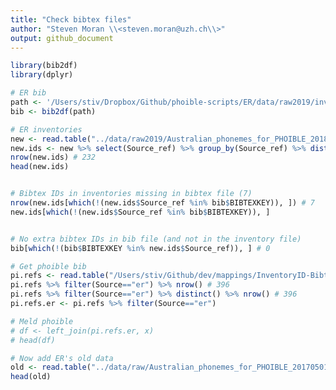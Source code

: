 ```yaml
---
title: "Check bibtex files"
author: "Steven Moran \\<steven.moran@uzh.ch\\>"
output: github_document
---
```


```r
library(bib2df)
library(dplyr)
```

```r
# ER bib
path <- '/Users/stiv/Dropbox/Github/phoible-scripts/ER/data/raw2019/inventory_biblio.txt'
bib <- bib2df(path)
```

```r
# ER inventories
new <- read.table("../data/raw2019/Australian_phonemes_for_PHOIBLE_20180114.tsv", sep="\t", quote="\"", header=T, na.strings=c("","NA"), stringsAsFactors = FALSE)
new.ids <- new %>% select(Source_ref) %>% group_by(Source_ref) %>% distinct()
nrow(new.ids) # 232
head(new.ids)


# Bibtex IDs in inventories missing in bibtex file (7)
nrow(new.ids[which(!(new.ids$Source_ref %in% bib$BIBTEXKEY)), ]) # 7
new.ids[which(!(new.ids$Source_ref %in% bib$BIBTEXKEY)), ]


# No extra bibtex IDs in bib file (and not in the inventory file)
bib[which(!(bib$BIBTEXKEY %in% new.ids$Source_ref)), ] # 0
```

```r
# Get phoible bib
pi.refs <- read.table("/Users/stiv/Github/dev/mappings/InventoryID-Bibtex.tsv", sep="\t", quote="\"", header=T, na.strings=c("","NA"), stringsAsFactors = FALSE)
pi.refs %>% filter(Source=="er") %>% nrow() # 396
pi.refs %>% filter(Source=="er") %>% distinct() %>% nrow() # 396
pi.refs.er <- pi.refs %>% filter(Source=="er")

# Meld phoible
# df <- left_join(pi.refs.er, x)
# head(df)
```

```r
# Now add ER's old data
old <- read.table("../data/raw/Australian_phonemes_for_PHOIBLE_20170501.txt", sep="\t", quote="\"", header=T, na.strings=c("","NA"), stringsAsFactors = FALSE)
head(old)

```
